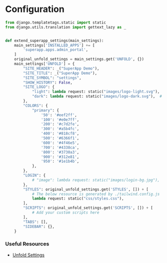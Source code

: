 # Configuration
```py filename="superapp/apps/admin_portal/settings.py"
from django.templatetags.static import static
from django.utils.translation import gettext_lazy as _


def extend_superapp_settings(main_settings):
    main_settings['INSTALLED_APPS'] += [
        'superapp.apps.admin_portal',
    ]
    original_unfold_settings = main_settings.get('UNFOLD', {})
    main_settings['UNFOLD'] = {
        "SITE_HEADER": _("SuperApp Demo"),
        "SITE_TITLE": _("SuperApp Demo"),
        "SITE_SYMBOL": "settings",
        "SHOW_HISTORY": False,
        "SITE_LOGO": {
            "light": lambda request: static("images/logo-light.svg"),  # light mode
            "dark": lambda request: static("images/logo-dark.svg"),  # dark mode
        },
        "COLORS": {
            "primary": {
                '50': '#eef2ff',
                '100': '#e0e7ff',
                '200': '#c7d2fe',
                '300': '#a5b4fc',
                '400': '#818cf8',
                '500': '#6366f1',
                '600': '#4f46e5',
                '700': '#4338ca',
                '800': '#3730a3',
                '900': '#312e81',
                '950': '#1e1b4b',
            },
        },
        "LOGIN": {
            # "image": lambda request: static("images/login-bg.jpg"),
        },
        "STYLES": original_unfold_settings.get('STYLES', []) + [
            # The below resource is generated by ./tailwind.config.js
            lambda request: static("css/styles.css"),
        ],
        "SCRIPTS": original_unfold_settings.get('SCRIPTS', []) + [
            # Add your custom scripts here
        ],
        "TABS": [],
        "SIDEBAR": {},
    }

```

### Useful Resources

- [Unfold Settings](https://github.com/unfoldadmin/django-unfold?tab=readme-ov-file#available-settingspy-options)
